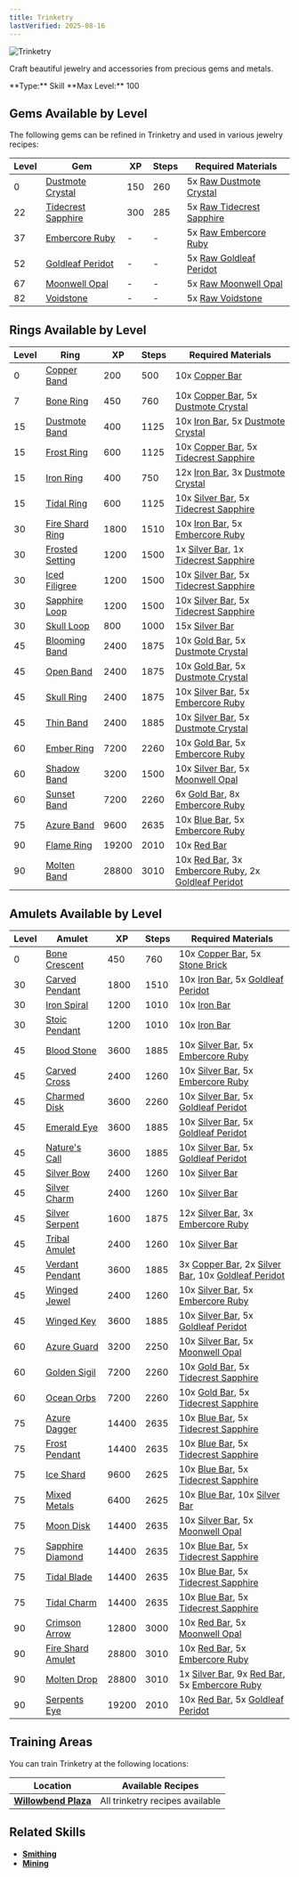 ```yaml
---
title: Trinketry
lastVerified: 2025-08-16
---
```


<div className="flex items-start gap-6 mb-8">
  <div className="flex-shrink-0">
    <img src="/assets/icons/trinketry2.png" alt="Trinketry" className="w-24 h-24 border rounded-lg" />
  </div>
  <div className="flex-1">
    <div className="space-y-2">
      <p className="text-lg text-muted-foreground">Craft beautiful jewelry and accessories from precious gems and metals.</p>
      <div className="flex flex-wrap gap-4 text-sm">
        <span className="px-2 py-1 bg-green-100 dark:bg-green-900 rounded-md">
          **Type:** Skill
        </span>
        <span className="px-2 py-1 bg-purple-100 dark:bg-purple-900 rounded-md">
          **Max Level:** 100
        </span>
      </div>
    </div>
  </div>
</div>

## Gems Available by Level

The following gems can be refined in Trinketry and used in various jewelry recipes:

| Level | Gem                                                                 | XP   | Steps | Required Materials                                                             |
| ----- | ------------------------------------------------------------------- | ---- | ----- | ------------------------------------------------------------------------------ |
| 0     | [Dustmote Crystal](/docs/resources/individual/dustmote_crystal)     | 150  | 260   | 5x [Raw Dustmote Crystal](/docs/resources/individual/dustmote_crystal_raw)     |
| 22    | [Tidecrest Sapphire](/docs/resources/individual/tidecrest_sapphire) | 300  | 285   | 5x [Raw Tidecrest Sapphire](/docs/resources/individual/tidecrest_sapphire_raw) |
| 37    | [Embercore Ruby](/docs/resources/individual/embercore_ruby)         | -    | -     | 5x [Raw Embercore Ruby](/docs/resources/individual/embercore_ruby_raw)         |
| 52    | [Goldleaf Peridot](/docs/resources/individual/goldleaf_peridot)     | -    | -     | 5x [Raw Goldleaf Peridot](/docs/resources/individual/goldleaf_peridot_raw)     |
| 67    | [Moonwell Opal](/docs/resources/individual/moonwell_opal)           | -    | -     | 5x [Raw Moonwell Opal](/docs/resources/individual/moonwell_opal_raw)           |
| 82    | [Voidstone](/docs/resources/individual/voidstone)                   | -    | -     | 5x [Raw Voidstone](/docs/resources/individual/voidstone_raw)                   |

## Rings Available by Level

| Level | Ring                                                      | XP    | Steps | Required Materials                                                                                                                                                                    |
| ----- | --------------------------------------------------------- | ----- | ----- | ------------------------------------------------------------------------------------------------------------------------------------------------------------------------------------- |
| 0     | [Copper Band](/docs/items/individual/copper_band)         | 200   | 500   | 10x [Copper Bar](/docs/resources/individual/copper_bar)                                                                                                                               |
| 7     | [Bone Ring](/docs/items/individual/bone_ring)             | 450   | 760   | 10x [Copper Bar](/docs/resources/individual/copper_bar), 5x [Dustmote Crystal](/docs/resources/individual/dustmote_crystal)                                                           |
| 15    | [Dustmote Band](/docs/items/individual/dustmote_band)     | 400   | 1125  | 10x [Iron Bar](/docs/resources/individual/iron_bar), 5x [Dustmote Crystal](/docs/resources/individual/dustmote_crystal)                                                               |
| 15    | [Frost Ring](/docs/items/individual/frost_ring)           | 600   | 1125  | 10x [Copper Bar](/docs/resources/individual/copper_bar), 5x [Tidecrest Sapphire](/docs/resources/individual/tidecrest_sapphire)                                                       |
| 15    | [Iron Ring](/docs/items/individual/iron_ring)             | 400   | 750   | 12x [Iron Bar](/docs/resources/individual/iron_bar), 3x [Dustmote Crystal](/docs/resources/individual/dustmote_crystal)                                                               |
| 15    | [Tidal Ring](/docs/items/individual/tidal_ring)           | 600   | 1125  | 10x [Silver Bar](/docs/resources/individual/silver_bar), 5x [Tidecrest Sapphire](/docs/resources/individual/tidecrest_sapphire)                                                       |
| 30    | [Fire Shard Ring](/docs/items/individual/fire_shard_ring) | 1800  | 1510  | 10x [Iron Bar](/docs/resources/individual/iron_bar), 5x [Embercore Ruby](/docs/resources/individual/embercore_ruby)                                                                   |
| 30    | [Frosted Setting](/docs/items/individual/frosted_setting) | 1200  | 1500  | 1x [Silver Bar](/docs/resources/individual/silver_bar), 1x [Tidecrest Sapphire](/docs/resources/individual/tidecrest_sapphire)                                                        |
| 30    | [Iced Filigree](/docs/items/individual/iced_filigree)     | 1200  | 1500  | 10x [Silver Bar](/docs/resources/individual/silver_bar), 5x [Tidecrest Sapphire](/docs/resources/individual/tidecrest_sapphire)                                                       |
| 30    | [Sapphire Loop](/docs/items/individual/sapphire_loop)     | 1200  | 1500  | 10x [Silver Bar](/docs/resources/individual/silver_bar), 5x [Tidecrest Sapphire](/docs/resources/individual/tidecrest_sapphire)                                                       |
| 30    | [Skull Loop](/docs/items/individual/skull_loop)           | 800   | 1000  | 15x [Silver Bar](/docs/resources/individual/silver_bar)                                                                                                                               |
| 45    | [Blooming Band](/docs/items/individual/blooming_band)     | 2400  | 1875  | 10x [Gold Bar](/docs/resources/individual/gold_bar), 5x [Dustmote Crystal](/docs/resources/individual/dustmote_crystal)                                                               |
| 45    | [Open Band](/docs/items/individual/open_band)             | 2400  | 1875  | 10x [Gold Bar](/docs/resources/individual/gold_bar), 5x [Dustmote Crystal](/docs/resources/individual/dustmote_crystal)                                                               |
| 45    | [Skull Ring](/docs/items/individual/skull_ring)           | 2400  | 1875  | 10x [Silver Bar](/docs/resources/individual/silver_bar), 5x [Embercore Ruby](/docs/resources/individual/embercore_ruby)                                                               |
| 45    | [Thin Band](/docs/items/individual/thin_band)             | 2400  | 1885  | 10x [Silver Bar](/docs/resources/individual/silver_bar), 5x [Dustmote Crystal](/docs/resources/individual/dustmote_crystal)                                                           |
| 60    | [Ember Ring](/docs/items/individual/ember_ring)           | 7200  | 2260  | 10x [Gold Bar](/docs/resources/individual/gold_bar), 5x [Embercore Ruby](/docs/resources/individual/embercore_ruby)                                                                   |
| 60    | [Shadow Band](/docs/items/individual/shadow_band)         | 3200  | 1500  | 10x [Silver Bar](/docs/resources/individual/silver_bar), 5x [Moonwell Opal](/docs/resources/individual/moonwell_opal)                                                                 |
| 60    | [Sunset Band](/docs/items/individual/sunset_band)         | 7200  | 2260  | 6x [Gold Bar](/docs/resources/individual/gold_bar), 8x [Embercore Ruby](/docs/resources/individual/embercore_ruby)                                                                    |
| 75    | [Azure Band](/docs/items/individual/azure_band)           | 9600  | 2635  | 10x [Blue Bar](/docs/resources/individual/blue_bar), 5x [Embercore Ruby](/docs/resources/individual/embercore_ruby)                                                                   |
| 90    | [Flame Ring](/docs/items/individual/flame_ring)           | 19200 | 2010  | 10x [Red Bar](/docs/resources/individual/red_bar)                                                                                                                                     |
| 90    | [Molten Band](/docs/items/individual/molten_band)         | 28800 | 3010  | 10x [Red Bar](/docs/resources/individual/red_bar), 3x [Embercore Ruby](/docs/resources/individual/embercore_ruby), 2x [Goldleaf Peridot](/docs/resources/individual/goldleaf_peridot) |

## Amulets Available by Level

| Level | Amulet                                                        | XP    | Steps | Required Materials                                                                                                                                                                  |
| ----- | ------------------------------------------------------------- | ----- | ----- | ----------------------------------------------------------------------------------------------------------------------------------------------------------------------------------- |
| 0     | [Bone Crescent](/docs/items/individual/bone_crescent)         | 450   | 760   | 10x [Copper Bar](/docs/resources/individual/copper_bar), 5x [Stone Brick](/docs/resources/individual/stone_brick)                                                                   |
| 30    | [Carved Pendant](/docs/items/individual/carved_pendant)       | 1800  | 1510  | 10x [Iron Bar](/docs/resources/individual/iron_bar), 5x [Goldleaf Peridot](/docs/resources/individual/goldleaf_peridot)                                                             |
| 30    | [Iron Spiral](/docs/items/individual/iron_spiral)             | 1200  | 1010  | 10x [Iron Bar](/docs/resources/individual/iron_bar)                                                                                                                                 |
| 30    | [Stoic Pendant](/docs/items/individual/stoic_pendant)         | 1200  | 1010  | 10x [Iron Bar](/docs/resources/individual/iron_bar)                                                                                                                                 |
| 45    | [Blood Stone](/docs/items/individual/blood_stone)             | 3600  | 1885  | 10x [Silver Bar](/docs/resources/individual/silver_bar), 5x [Embercore Ruby](/docs/resources/individual/embercore_ruby)                                                             |
| 45    | [Carved Cross](/docs/items/individual/carved_cross)           | 2400  | 1260  | 10x [Silver Bar](/docs/resources/individual/silver_bar), 5x [Embercore Ruby](/docs/resources/individual/embercore_ruby)                                                             |
| 45    | [Charmed Disk](/docs/items/individual/charmed_disk)           | 3600  | 2260  | 10x [Silver Bar](/docs/resources/individual/silver_bar), 5x [Goldleaf Peridot](/docs/resources/individual/goldleaf_peridot)                                                         |
| 45    | [Emerald Eye](/docs/items/individual/emerald_eye)             | 3600  | 1885  | 10x [Silver Bar](/docs/resources/individual/silver_bar), 5x [Goldleaf Peridot](/docs/resources/individual/goldleaf_peridot)                                                         |
| 45    | [Nature's Call](/docs/items/individual/natures_call)          | 3600  | 1885  | 10x [Silver Bar](/docs/resources/individual/silver_bar), 5x [Goldleaf Peridot](/docs/resources/individual/goldleaf_peridot)                                                         |
| 45    | [Silver Bow](/docs/items/individual/silver_bow)               | 2400  | 1260  | 10x [Silver Bar](/docs/resources/individual/silver_bar)                                                                                                                             |
| 45    | [Silver Charm](/docs/items/individual/silver_charm)           | 2400  | 1260  | 10x [Silver Bar](/docs/resources/individual/silver_bar)                                                                                                                             |
| 45    | [Silver Serpent](/docs/items/individual/silver_serpent)       | 1600  | 1875  | 12x [Silver Bar](/docs/resources/individual/silver_bar), 3x [Embercore Ruby](/docs/resources/individual/embercore_ruby)                                                             |
| 45    | [Tribal Amulet](/docs/items/individual/tribal_amulet)         | 2400  | 1260  | 10x [Silver Bar](/docs/resources/individual/silver_bar)                                                                                                                             |
| 45    | [Verdant Pendant](/docs/items/individual/verdant_pendant)     | 3600  | 1885  | 3x [Copper Bar](/docs/resources/individual/copper_bar), 2x [Silver Bar](/docs/resources/individual/silver_bar), 10x [Goldleaf Peridot](/docs/resources/individual/goldleaf_peridot) |
| 45    | [Winged Jewel](/docs/items/individual/winged_jewel)           | 2400  | 1260  | 10x [Silver Bar](/docs/resources/individual/silver_bar), 5x [Embercore Ruby](/docs/resources/individual/embercore_ruby)                                                             |
| 45    | [Winged Key](/docs/items/individual/winged_key)               | 3600  | 1885  | 10x [Silver Bar](/docs/resources/individual/silver_bar), 5x [Goldleaf Peridot](/docs/resources/individual/goldleaf_peridot)                                                         |
| 60    | [Azure Guard](/docs/items/individual/azure_guard)             | 3200  | 2250  | 10x [Silver Bar](/docs/resources/individual/silver_bar), 5x [Moonwell Opal](/docs/resources/individual/moonwell_opal)                                                               |
| 60    | [Golden Sigil](/docs/items/individual/golden_sigil)           | 7200  | 2260  | 10x [Gold Bar](/docs/resources/individual/gold_bar), 5x [Tidecrest Sapphire](/docs/resources/individual/tidecrest_sapphire)                                                         |
| 60    | [Ocean Orbs](/docs/items/individual/ocean_orbs)               | 7200  | 2260  | 10x [Gold Bar](/docs/resources/individual/gold_bar), 5x [Tidecrest Sapphire](/docs/resources/individual/tidecrest_sapphire)                                                         |
| 75    | [Azure Dagger](/docs/items/individual/azure_dagger)           | 14400 | 2635  | 10x [Blue Bar](/docs/resources/individual/blue_bar), 5x [Tidecrest Sapphire](/docs/resources/individual/tidecrest_sapphire)                                                         |
| 75    | [Frost Pendant](/docs/items/individual/frost_pendant)         | 14400 | 2635  | 10x [Blue Bar](/docs/resources/individual/blue_bar), 5x [Tidecrest Sapphire](/docs/resources/individual/tidecrest_sapphire)                                                         |
| 75    | [Ice Shard](/docs/items/individual/ice_shard)                 | 9600  | 2625  | 10x [Blue Bar](/docs/resources/individual/blue_bar), 5x [Tidecrest Sapphire](/docs/resources/individual/tidecrest_sapphire)                                                         |
| 75    | [Mixed Metals](/docs/items/individual/mixed_metals)           | 6400  | 2625  | 10x [Blue Bar](/docs/resources/individual/blue_bar), 10x [Silver Bar](/docs/resources/individual/silver_bar)                                                                        |
| 75    | [Moon Disk](/docs/items/individual/moon_disk)                 | 14400 | 2635  | 10x [Silver Bar](/docs/resources/individual/silver_bar), 5x [Moonwell Opal](/docs/resources/individual/moonwell_opal)                                                               |
| 75    | [Sapphire Diamond](/docs/items/individual/sapphire_diamond)   | 14400 | 2635  | 10x [Blue Bar](/docs/resources/individual/blue_bar), 5x [Tidecrest Sapphire](/docs/resources/individual/tidecrest_sapphire)                                                         |
| 75    | [Tidal Blade](/docs/items/individual/tidal_blade)             | 14400 | 2635  | 10x [Blue Bar](/docs/resources/individual/blue_bar), 5x [Tidecrest Sapphire](/docs/resources/individual/tidecrest_sapphire)                                                         |
| 75    | [Tidal Charm](/docs/items/individual/tidal_charm)             | 14400 | 2635  | 10x [Blue Bar](/docs/resources/individual/blue_bar), 5x [Tidecrest Sapphire](/docs/resources/individual/tidecrest_sapphire)                                                         |
| 90    | [Crimson Arrow](/docs/items/individual/crimson_arrow)         | 12800 | 3000  | 10x [Red Bar](/docs/resources/individual/red_bar), 5x [Moonwell Opal](/docs/resources/individual/moonwell_opal)                                                                     |
| 90    | [Fire Shard Amulet](/docs/items/individual/fire_shard_amulet) | 28800 | 3010  | 10x [Red Bar](/docs/resources/individual/red_bar), 5x [Embercore Ruby](/docs/resources/individual/embercore_ruby)                                                                   |
| 90    | [Molten Drop](/docs/items/individual/molten_drop)             | 28800 | 3010  | 1x [Silver Bar](/docs/resources/individual/silver_bar), 9x [Red Bar](/docs/resources/individual/red_bar), 5x [Embercore Ruby](/docs/resources/individual/embercore_ruby)            |
| 90    | [Serpents Eye](/docs/items/individual/serpents_eye)           | 19200 | 2010  | 10x [Red Bar](/docs/resources/individual/red_bar), 5x [Goldleaf Peridot](/docs/resources/individual/goldleaf_peridot)                                                               |

## Training Areas

You can train Trinketry at the following locations:

| Location                                                      | Available Recipes               |
| ------------------------------------------------------------- | ------------------------------- |
| **[Willowbend Plaza](/docs/map/individual/willowbend_plaza)** | All trinketry recipes available |

## Related Skills

- **[Smithing](/docs/skills/individual/smithing)**
- **[Mining](/docs/skills/individual/mining)**
